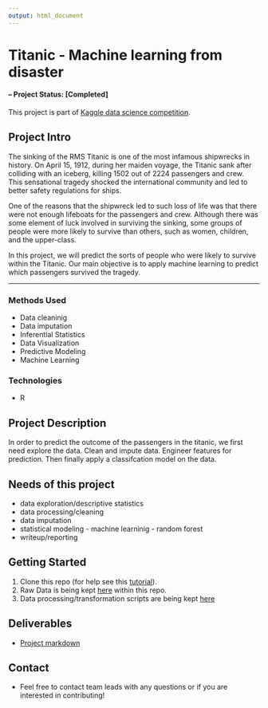 ```yaml
---
output: html_document
---
```



# Titanic - Machine learning from disaster


#### -- Project Status: [Completed]


This project is part of [Kaggle data science competition](https://www.kaggle.com/c/titanic).

## Project Intro

The sinking of the RMS Titanic is one of the most infamous shipwrecks in history.  On April 15, 1912, during her maiden voyage, the Titanic sank after colliding with an iceberg, killing 1502 out of 2224 passengers and crew. This sensational tragedy shocked the international community and led to better safety regulations for ships.

One of the reasons that the shipwreck led to such loss of life was that there were not enough lifeboats for the passengers and crew. Although there was some element of luck involved in surviving the sinking, some groups of people were more likely to survive than others, such as women, children, and the upper-class.

In this project, we will predict the sorts of people who were likely to survive within the Titanic. Our main objective is to apply machine learning to predict which passengers survived the tragedy.

________

### Methods Used
* Data cleaninig 
* Data imputation
* Inferential Statistics
* Data Visualization
* Predictive Modeling
* Machine Learning

### Technologies
* R 

## Project Description
In order to predict the outcome of the passengers in the titanic, we first need explore the data. Clean and impute data. Engineer features for prediction. Then finally apply a classifcation model on the data.

## Needs of this project

- data exploration/descriptive statistics
- data processing/cleaning
- data imputation
- statistical modeling - machine learninig - random forest
- writeup/reporting

## Getting Started

1. Clone this repo (for help see this [tutorial](https://help.github.com/articles/cloning-a-repository/)).
2. Raw Data is being kept [here](data) within this repo.
3. Data processing/transformation scripts are being kept [here](scripts)


## Deliverables
* [Project markdown](output/Titanic - machine learning.Rmd)

## Contact
* Feel free to contact team leads with any questions or if you are interested in contributing!